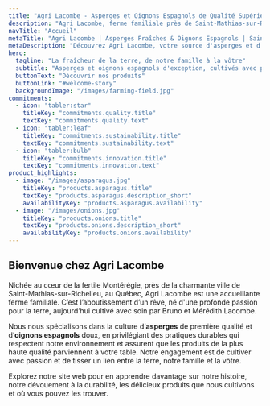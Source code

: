 ```yaml
---
title: "Agri Lacombe - Asperges et Oignons Espagnols de Qualité Supérieure"
description: "Agri Lacombe, ferme familiale près de Saint-Mathias-sur-Richelieu, Québec, spécialisée dans la culture durable d'asperges et d'oignons espagnols frais et de haute qualité."
navTitle: "Accueil"
metaTitle: "Agri Lacombe | Asperges Fraîches & Oignons Espagnols | Saint-Mathias-sur-Richelieu, QC"
metaDescription: "Découvrez Agri Lacombe, votre source d'asperges et d'oignons espagnols de première qualité, cultivés de manière durable. Situés près de Saint-Mathias-sur-Richelieu, Québec, nous sommes dédiés à la fraîcheur, de notre famille à la vôtre."
hero:
  tagline: "La fraîcheur de la terre, de notre famille à la vôtre"
  subtitle: "Asperges et oignons espagnols d'exception, cultivés avec passion et respect à Saint-Mathias-sur-Richelieu, Québec."
  buttonText: "Découvrir nos produits"
  buttonLink: "#welcome-story"
  backgroundImage: "/images/farming-field.jpg"
commitments:
  - icon: "tabler:star"
    titleKey: "commitments.quality.title"
    textKey: "commitments.quality.text"
  - icon: "tabler:leaf"
    titleKey: "commitments.sustainability.title"
    textKey: "commitments.sustainability.text"
  - icon: "tabler:bulb"
    titleKey: "commitments.innovation.title"
    textKey: "commitments.innovation.text"
product_highlights:
  - image: "/images/asparagus.jpg"
    titleKey: "products.asparagus.title"
    textKey: "products.asparagus.description_short" 
    availabilityKey: "products.asparagus.availability"
  - image: "/images/onions.jpg"
    titleKey: "products.onions.title"
    textKey: "products.onions.description_short" 
    availabilityKey: "products.onions.availability"
---
```


## Bienvenue chez Agri Lacombe

Nichée au cœur de la fertile Montérégie, près de la charmante ville de Saint-Mathias-sur-Richelieu, au Québec, Agri Lacombe est une accueillante ferme familiale. C’est l’aboutissement d’un rêve, né d'une profonde passion pour la terre, aujourd’hui cultivé avec soin par Bruno et Mérédith Lacombe.

Nous nous spécialisons dans la culture d’**asperges** de première qualité et d’**oignons espagnols** doux, en privilégiant des pratiques durables qui respectent notre environnement et assurent que les produits de la plus haute qualité parviennent à votre table. Notre engagement est de cultiver avec passion et de tisser un lien entre la terre, notre famille et la vôtre.

Explorez notre site web pour en apprendre davantage sur notre histoire, notre dévouement à la durabilité, les délicieux produits que nous cultivons et où vous pouvez les trouver.